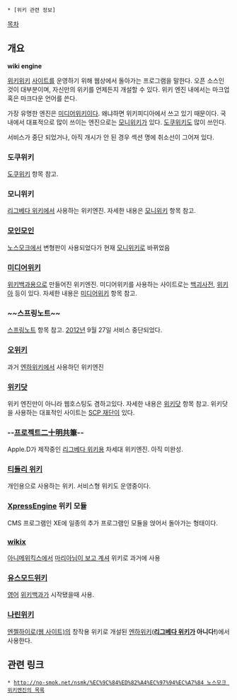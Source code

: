  * [위키 관련 정보]

[[목차]]
== 개요 ==
'''wiki engine'''

[[위키위키]] [[사이트]]를 운영하기 위해 웹상에서 돌아가는 프로그램을 말한다. 오픈 소스인 것이 대부분이며, 자신만의 위키를 언제든지 개설할 수 있다. 위키 엔진 내에서는 마크업 혹은 마크다운 언어를 쓴다.

가장 유명한 엔진은 [[미디어위키]]이다. 왜냐하면 위키피디아에서 쓰고 있기 때문이다. 국내에서 대표적으로 많이 쓰이는 엔진으로는 [[모니위키]]가 있다. [[도쿠위키]]도 많이 쓰인다. 

서비스가 중단 되었거나, 아직 개시가 안 된 경우 섹션 명에 취소선이 그어져 있다.
=== 도쿠위키 ===
[[도쿠위키]] 항목 참고. 
=== 모니위키 ===
[[리그베다 위키]]에서 사용하는 위키엔진. 자세한 내용은 [[모니위키]] 항목 참고.

=== [[모인모인]] ===
[[노스모크]]에서 변형판이 사용되었다가 현재 [[모니위키]]로 바뀌었음

=== [[미디어위키]] ===
[[위키백과]]용으로 만들어진 위키엔진. 미디어위키를 사용하는 사이트로는 [[백괴사전]], [[위키아]] 등이 있다. 자세한 내용은 [[미디어위키]] 항목 참고.

=== ~~스프링노트~~ ===
[[스프링노트]] 항목 참고. [[2012년]] 9월 27일 서비스 중단되었다.

=== [[오위키]] ===
과거 [[엔하위키]]에서 사용하던 위키엔진

=== [[위키닷]] ===
위키 엔진만이 아니라 웹호스팅도 겸하고있다. 자세한 내용은 [[위키닷]] 항목 참고. 위키닷을 사용하는 대표적인 사이트는 [[SCP 재단]]이 있다.

=== --[[프로젝트二十明共筆]]-- ===
Apple.D가 제작중인 [[리그베다 위키]]용 차세대 위키엔진. 아직 미완성.

=== [[티들리 위키]] ===
개인용으로 사용하는 위키. 서비스형 위키도 운영중이다.
=== [[XpressEngine]] 위키 모듈 ===
CMS 프로그램인 XE에 일종의 추가 프로그램인 모듈을 얹어서 돌아가는 형태이다.

=== [[wikix]] ===
[[아니메위킥스]]에서 [[마리아님이 보고 계셔]] 위키로 과거에 사용

=== [[유스모드위키]] ===
[[영어]] [[위키백과]]가 시작됐을때 사용.

=== [[나린위키]] ===
[[엔젤하이로(웹 사이트)]]의 창작용 위키로 개설된 [[엔하위키]]('''[[리그베다 위키]]가 아니다!''')에서 사용한다.

== 관련 링크 ==
 * [[http://no-smok.net/nsmk/%EC%9C%84%ED%82%A4%EC%97%94%EC%A7%84 노스모크 위키엔진의 목록]]
